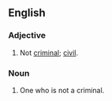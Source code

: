 ==English==

===Adjective===
{{en-adj|-}}

# {{context|legal|lang=en}} Not [[criminal]]; [[civil]].

===Noun===
{{en-noun}}

# One who is not a criminal.